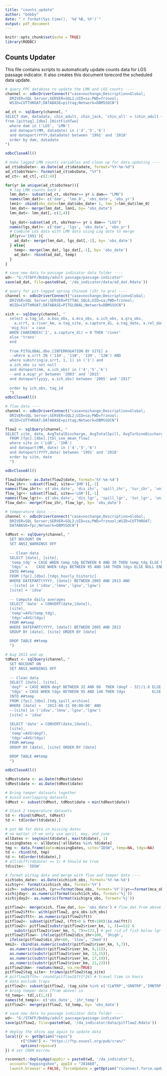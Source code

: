 ```yaml
---
title: "counts_update"
author: "bobby"
date: "`r format(Sys.time(), '%d %B, %Y')`"
output: pdf_document
---
```


```r
knitr::opts_chunk$set(echo = TRUE)
library(RODBC)
```

## Counts Updater  
This file contains scripts to automatically update counts data for LGS passage indicator. It also creates this document torecord the scheduled data update.

```r
# query FPC database to update the LMN and LGS counts ----
channel <- odbcDriverConnect("case=nochange;Description=Global;
  DRIVER=SQL Server;SERVER=SQL2;UID=sa;PWD=frznool;
  WSID=CUTTHROAT;DATABASE=pittag;Network=DBMSSOCN")

ad_ct <- sqlQuery(channel, "
SELECT dam, datadate, chin_adult, chin_jack, 'chin_all' = (chin_adult + chin_jack) 
from [pittag].[dbo].[HistFishTwo]
  where dam in ('LGS', 'LMN')
  and datepart(MM, datadate) in ('4','5','6')
  and datepart(YYYY,datadate) between '1991' and '2018'
  order by dam, datadate
")

odbcCloseAll()

# make lagged LMN counts variables and clean up for data updating ----
ad_ct$obsDate<- as.Date(ad_ct$datadate, format="%Y-%m-%d")
ad_ct$obsYear<- format(ad_ct$obsDate, "%Y")
ad_ct<- ad_ct[,-c(2:4)]

for(yr in unique(ad_ct$obsYear)){
  # lag LMN counts back 1
  lmn_dat<- subset(ad_ct, obsYear== yr & dam== "LMN")
  names(lmn_dat)<- c('dam', 'lmn_0', 'obs_date', 'obs_yr')
  lmn1<- cbind(obs_date=lmn_dat$obs_date+ 1, lmn_1=lmn_dat$lmn_0)
  lmn_dat<- merge(lmn_dat, lmn1, by= "obs_date")
  lmn_dat<- lmn_dat[,-c(2,4)]
  
  lgs_dat<-subset(ad_ct, obsYear== yr & dam== "LGS")
  names(lgs_dat)<- c('dam', 'lgs', 'obs_date', 'obs_yr')
  # Combine LGS data with LMN data using Lag date to merge
  if(yr=='1991'){
    ad_dat<- merge(lmn_dat, lgs_dat[,-1], by= 'obs_date')
  } else{
    temp<- merge(lmn_dat, lgs_dat[,-1], by= 'obs_date')
    ad_dat<- rbind(ad_dat, temp)
  }
}

# save new data to passage indicator data folder ----
wd<- "G:/STAFF/Bobby/adult passage/passage-indicator"
save(ad_dat, file=paste0(wd, '/da_indicator/data/ad_dat.Rdata'))
```

```r
# query for pit-tagged spring Chinook (ihr to gra) ----
channel <- odbcDriverConnect("case=nochange;Description=Global;
  DRIVER=SQL Server;SERVER=PITTAG_SQL6;UID=sa;PWD=frznool;
  WSID=CUTTHROAT;DATABASE=PITGLOBAL;Network=DBMSSOCN")

xich <- sqlQuery(channel, "
  select a.tag_id, a.boa_obs, a.mca_obs, a.ich_obs, a.gra_obs,
    a.srrt, a.river_km, a.tag_site, a.capture_di, a.tag_date, a.rel_date,
  'mig_his' = case
  WHEN CHARINDEX('2', a.capture_di) = 0 THEN 'river'
  else 'trans'
  end
  
  from PITGLOBAL.dbo.[INTERROGATION BY SITE] a
  --where a.srrt IN ('11H', '11W', '12H', '12W') AND
  where substring(a.srrt, 1, 1) in ('1') and
  a.ich_obs is not null
  and datepart(mm, a.ich_obs) in ('4','5','6')
  --and a.migr_yr between '2003' and '2015'
  and datepart(yyyy, a.ich_obs) between '2005' and '2017'
  
  order by ich_obs, tag_id  
  ")
odbcCloseAll()

# flow data ----
channel <- odbcDriverConnect("case=nochange;Description=Global;
  DRIVER=SQL Server;SERVER=SQL2;UID=sa;PWD=frznool;
  WSID=CUTTHROAT;DATABASE=pittag;Network=DBMSSOCN")

flow2 <- sqlQuery(channel, "
SELECT site, date, AvgTotalDischarge, AvgTotalSpill, AvgTurbineDischarge, AvgUnitsOnLine, AvSpillPct = round(((AvgTotalSpill/AvgTotalDischarge) * 100),0)
  FROM [fpc].[dbo].[tbl_coe_mean_flow]
  where site in ('LGR', 'IHR')
  and datepart(MM, date) in ('4','5','6')
  and datepart(YYYY,date) between '1991' and '2018'
  order by site, date
  ")

odbcCloseAll()

flow2$date<- as.Date(flow2$date, format='%Y-%m-%d')
flow_ihr<- subset(flow2, site=='IHR')[,-1]
names(flow_ihr)<- c('obs_date', 'dis_ihr', 'spill_ihr', 'tur_ihr', 'unit_ihr', 'spct_ihr')
flow_lgr<- subset(flow2, site=='LGR')[,-1]
names(flow_lgr)<- c('obs_date', 'dis_lgr', 'spill_lgr', 'tur_lgr', 'unit_lgr', 'spct_lgr')
flow_dat<- merge(flow_ihr, flow_lgr, by= 'obs_date')

# temperature data ----
channel <- odbcDriverConnect("case=nochange;Description=Global;
  DRIVER=SQL Server;SERVER=SQL2;UID=sa;PWD=frznool;WSID=CUTTHROAT;
  DATABASE=fpc;Network=DBMSSOCN")

tdMost <- sqlQuery(channel, "
  SET NOCOUNT ON
  SET ANSI_WARNINGS OFF
  
  -- Clean data
  SELECT [date], [site],
  'temp_tdg' = CASE WHEN temp_tdg BETWEEN 0 AND 30 THEN temp_tdg ELSE NULL END,
  'tdgs' =    CASE WHEN tdgs BETWEEN 95 AND 140 THEN tdgs ELSE NULL END
  INTO ##temp              
  FROM [fpc].[dbo].[tdgs_hourly_historic]
  WHERE DATEPART(YYYY, [date]) BETWEEN 2005 AND 2013 AND
  --[site] in ('idsw','lmnw','lgsw','lgnw') 
  [site] = 'idsw' 
  
  -- Compute daily averages
  SELECT 'date' = CONVERT(date,[date]),
  [site],
  'temp'=AVG(temp_tdg),
  'tdgs'=AVG(tdgs)
  FROM ##temp
  WHERE DATEPART(YYYY, [date]) BETWEEN 2005 AND 2013
  GROUP BY [date], [site] ORDER BY [date]  
  
  DROP TABLE ##temp
  ")

# Aug 2013 and up
tdRest <- sqlQuery(channel, "
  SET NOCOUNT ON
  SET ANSI_WARNINGS OFF
  
  -- Clean data
  SELECT [date], [site],
  'degf' = CASE WHEN degf BETWEEN 32 AND 86  THEN (degf - 32)/1.8 ELSE NULL END,
  'tdgs' = CASE WHEN tdgs BETWEEN 95 AND 140 THEN tdgs            ELSE NULL END
  INTO ##temp              
  FROM [fpc].[dbo].[tdg_spill_archive]
  WHERE [date] >  '2013-08-31 00:00:00' AND
  --[site] in ('idsw','lmnw','lgsw','lgnw') 
  [site] = 'idsw' 
  
  SELECT 'date' = CONVERT(date,[date]),
  [site],
  'temp'=AVG(degf),
  'tdgs'=AVG(tdgs)
  FROM ##temp
  GROUP BY [date], [site] ORDER BY [date]  
  
  DROP TABLE ##temp
  ")

odbcCloseAll()

tdMost$date <- as.Date(tdMost$date)
tdRest$date <- as.Date(tdRest$date)

# Bring temper datasets together
# Avoid overlapping datasets
tdMost <- subset(tdMost, tdMost$date < min(tdRest$date))

# Stack 2 temperature datasets
td <- rbind(tdMost, tdRest)
td <- td[order(td$date),] 

# put NA for data in missing dates
# no matter if we only use april, may, and june
allDates <- seq(min(td$date), max(td$date), 1)
missingDates <- allDates[!allDates %in% td$date]
tmp <- data.frame(date=missingDates, site="IDSW", temp=NA, tdgs=NA)
td <- rbind(td, tmp)
td <- td[order(td$date),]
# all(diff(td$date) == 1) # Should be true
td$site<- 'IDSW'

# format pittag data and merge with flow and temper data ----
xich$obs_date<- as.Date(xich$ich_obs, format='%Y-%m-%d')
xich$yr<- format(xich$ich_obs, format='%Y')
xich<- subset(xich, (yr==format(boa_obs, format='%Y')|yr==format(mca_obs, format='%Y')) & obs_date-as.Date(rel_date, format='%Y-%m-%d')>365)
xich$jday<- as.numeric(format(xich$ich_obs, format='%j'))
xich$jday2<- as.numeric(format(xich$gra_obs, format='%j'))

pitflow2<- merge(xich, flow_dat, by= 'obs_date') # flow_dat from above
pitflow2$ftt<- with(pitflow2, gra_obs-ich_obs)
pitflow2$ftt<- as.numeric(pitflow2$ftt)
pitflow2<- subset(pitflow2, (ftt>0 & ftt<100)|is.na(ftt))
pitflow2<- pitflow2[substr(pitflow2$river_km, 1, 3)==522 & 
    substr(pitflow2$river_km, 5, 7)>=173,] # get rid of fish below lgr
pitflow2$flow<- ifelse(pitflow2$dis_ihr>100, '3high',
  ifelse(pitflow2$dis_ihr<60, '1low', '2med'))
kms2<- cbind(as.numeric(substr(pitflow2$river_km, 5,7)),
  as.numeric(substr(pitflow2$river_km, 9,11)),
  as.numeric(substr(pitflow2$river_km, 13,15)),
  as.numeric(substr(pitflow2$river_km, 17,19)),
  as.numeric(substr(pitflow2$river_km, 21,23)))
pitflow2$km<- rowSums(kms2, na.rm=TRUE)
pitflow2$tag_site<- trimws(pitflow2$tag_site)
# pitflow2$fth<- round(pitflow2$ftt*24) # travel time in hours
# data exclude traps
pitflow2<- subset(pitflow2, !tag_site %in% c('CLWTRP','GRNTRP','IMNTRP','SNKTRP'))
# bring temper data (from above) in 
td_temp<- td[,c(1,3)]
names(td_temp)<- c('obs_date', 'ihr_temp')
pitflow2<- merge(pitflow2, td_temp, by= 'obs_date')

# save new data to passage indicator data folder ----
wd<- "G:/STAFF/Bobby/adult passage/passage-indicator"
save(pitflow2, file=paste0(wd, '/da_indicator/data/pitflow2.Rdata'))
```


```r
# deploy the shiny app again to update data
local({r <- getOption("repos")
       r["CRAN"] <- "https://ftp.osuosl.org/pub/cran/" 
       options(repos=r)
}) # set CRAN mirrow

rsconnect::deployApp(appDir = paste0(wd, '/da_indicator'),
  account="boppingshoe", appId = "281668",
  launch.browser = FALSE, forceUpdate = getOption("rsconnect.force.update.apps", TRUE))
```


